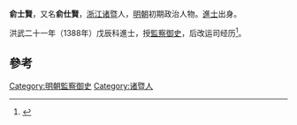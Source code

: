 '''俞士賢'''，又名'''俞仕賢'''，[[浙江|浙江]][[诸暨|诸暨]]人，[[明朝|明朝]]初期政治人物。[[進士|進士]]出身。

洪武二十一年（1388年）戊辰科進士，授[[監察御史|監察御史]]，后改运司经历<ref>{{cite news|title=《绍兴市志 卷44 第二章  历代进士名录》|url=http://www.sxlib.com:8080/web/gycslou/sxsz/44z2.htm|accessdate=2013-07-25|newspaper=绍兴图书馆|deadurl=yes|archiveurl=https://archive.is/20120914053252/http://www.sxlib.com:8080/web/gycslou/sxsz/44z2.htm|archivedate=2012-09-14}}</ref>。

==參考==
{{reflist}}
{{明朝人物小作品}}
{{洪武二十一年戊辰科殿試金榜}}
{{DEFAULTSORT:Yu俞}}
[[Category:明朝監察御史|Category:明朝監察御史]]
[[Category:诸暨人|Category:诸暨人]]